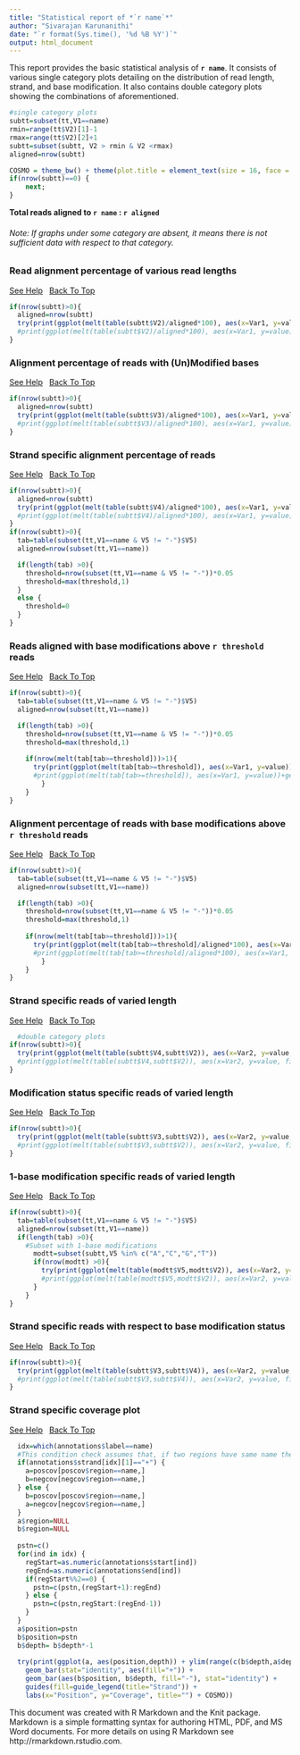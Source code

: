 ```yaml
---
title: "Statistical report of *`r name`*"
author: "Sivarajan Karunanithi"
date: "`r format(Sys.time(), '%d %B %Y')`"
output: html_document
---
```


This report provides the basic statistical analysis of **`r name`**. It consists of various single category plots detailing on the distribution of read length, strand, and base modification. It also contains double category plots showing the combinations of aforementioned.

```r
#single category plots
subtt=subset(tt,V1==name)
rmin=range(tt$V2)[1]-1
rmax=range(tt$V2)[2]+1
subtt=subset(subtt, V2 > rmin & V2 <rmax)
aligned=nrow(subtt)

COSMO = theme_bw() + theme(plot.title = element_text(size = 16, face = "bold", hjust = 0.5), axis.title.x = element_text(size = 16, face = "bold"), axis.title.y = element_text(size = 16, face = "bold"), axis.text.x = element_text(size = 14, face = "bold"), axis.text.y = element_text(size = 14,face = "bold"), legend.title = element_text(size = 14, face = "bold"), legend.text = element_text(size = 14, face = "bold"))
if(nrow(subtt)==0) {
	next;
}
```

**Total reads aligned to `r name` : `r aligned`**

###### Note: If graphs under some category are absent, it means there is not sufficient data with respect to that category. {#top}

### Read alignment percentage of various read lengths

<a href="https://github.com/SchulzLab/RAPID/blob/master/PlotInfo.md#read-alignment-percentage-of-various-read-lengths" target="_blank">See Help</a>  &nbsp; [Back To Top](#top)

```r
if(nrow(subtt)>0){
  aligned=nrow(subtt)
  try(print(ggplot(melt(table(subtt$V2)/aligned*100), aes(x=Var1, y=value))+geom_bar(stat = "identity")+xlab("Read Length")+ylab("% of aligned reads") + COSMO))
  #print(ggplot(melt(table(subtt$V2)/aligned*100), aes(x=Var1, y=value))+geom_bar(stat = "identity")+ggtitle(paste("Read Length",name,aligned,sep=" - "))+xlab("Read Length")+ylab("% of aligned reads") + COSMO)
}
```

### Alignment percentage of reads with (Un)Modified bases

<a href="https://github.com/SchulzLab/RAPID/blob/master/PlotInfo.md#alignment-percentage-of-reads-with-unmodified-bases" target="_blank">See Help</a>  &nbsp; [Back To Top](#top)

```r
if(nrow(subtt)>0){
  aligned=nrow(subtt)  
  try(print(ggplot(melt(table(subtt$V3)/aligned*100), aes(x=Var1, y=value))+geom_bar(stat = "identity")+xlab("Modified?")+ylab("% of aligned reads")+COSMO))
  #print(ggplot(melt(table(subtt$V3)/aligned*100), aes(x=Var1, y=value))+geom_bar(stat = "identity")+ggtitle(paste("Modifications",name,aligned,sep=" - "))+xlab("Modified?")+ylab("% of aligned reads")+COSMO)
}
```

### Strand specific alignment percentage of reads

<a href="https://github.com/SchulzLab/RAPID/blob/master/PlotInfo.md#strand-specific-alignment-percentage-of-reads" target="_blank">See Help</a>  &nbsp; [Back To Top](#top)

```r
if(nrow(subtt)>0){
  aligned=nrow(subtt)  
  try(print(ggplot(melt(table(subtt$V4)/aligned*100), aes(x=Var1, y=value))+geom_bar(stat = "identity")+xlab("Strand")+ylab("% of aligned reads") + COSMO))
  #print(ggplot(melt(table(subtt$V4)/aligned*100), aes(x=Var1, y=value))+geom_bar(stat = "identity")+ggtitle(paste("Strand distribution",name,aligned,sep=" - "))+xlab("Strand")+ylab("% of aligned reads") + COSMO)
}
if(nrow(subtt)>0){  
  tab=table(subset(tt,V1==name & V5 != "-")$V5)
  aligned=nrow(subset(tt,V1==name))

  if(length(tab) >0){
    threshold=nrow(subset(tt,V1==name & V5 != "-"))*0.05
    threshold=max(threshold,1)
  }
  else {
    threshold=0
  }
}
```

### Reads aligned with base modifications above `r threshold` reads

<a href="https://github.com/SchulzLab/RAPID/blob/master/PlotInfo.md#reads-aligned-with-base-modifications-above-n-reads" target="_blank">See Help</a>  &nbsp; [Back To Top](#top)

```r
if(nrow(subtt)>0){  
  tab=table(subset(tt,V1==name & V5 != "-")$V5)
  aligned=nrow(subset(tt,V1==name))

  if(length(tab) >0){
    threshold=nrow(subset(tt,V1==name & V5 != "-"))*0.05
    threshold=max(threshold,1)
    
    if(nrow(melt(tab[tab>=threshold]))>1){
      try(print(ggplot(melt(tab[tab>=threshold]), aes(x=Var1, y=value))+geom_bar(stat = "identity")+xlab("Base")+ylab("Count") + COSMO))
      #print(ggplot(melt(tab[tab>=threshold]), aes(x=Var1, y=value))+geom_bar(stat = "identity")+ggtitle(paste("Read Modifications Above ",threshold,"Reads", name, sep=" "))+xlab("Base")+ylab("Count") + COSMO)
		}
	}
}

```

### Alignment percentage of reads with base modifications above `r threshold` reads

<a href="https://github.com/SchulzLab/RAPID/blob/master/PlotInfo.md#alignment-percentage-of-reads-with-base-modifications-above-n-reads" target="_blank">See Help</a>  &nbsp; [Back To Top](#top)

```r
if(nrow(subtt)>0){  
  tab=table(subset(tt,V1==name & V5 != "-")$V5)
  aligned=nrow(subset(tt,V1==name))

  if(length(tab) >0){
    threshold=nrow(subset(tt,V1==name & V5 != "-"))*0.05
    threshold=max(threshold,1)
    
    if(nrow(melt(tab[tab>=threshold]))>1){
      try(print(ggplot(melt(tab[tab>=threshold]/aligned*100), aes(x=Var1, y=value))+geom_bar(stat = "identity")+xlab("Base")+ ylab("% of reads aligned") + COSMO))
      #print(ggplot(melt(tab[tab>=threshold]/aligned*100), aes(x=Var1, y=value))+geom_bar(stat = "identity")+ggtitle(paste("Read Modifications Above ",threshold,"Reads", name, sep=" "))+xlab("Base")+ylab("% of reads aligned") + COSMO)
		}
	}
}
```

### Strand specific reads of varied length

<a href="https://github.com/SchulzLab/RAPID/blob/master/PlotInfo.md#strand-specific-reads-of-varied-length" target="_blank">See Help</a>  &nbsp; [Back To Top](#top)

```r
  #double category plots
if(nrow(subtt)>0){ 
  try(print(ggplot(melt(table(subtt$V4,subtt$V2)), aes(x=Var2, y=value, fill=Var1))+geom_bar(stat = "identity")+xlab("Read Length")+ylab("Count") + guides(fill=guide_legend(title="Strand")) + COSMO))
  #print(ggplot(melt(table(subtt$V4,subtt$V2)), aes(x=Var2, y=value, fill=Var1))+geom_bar(stat = "identity")+ggtitle(paste("Read Length & Strand Distribution", name, sep=" - "))+xlab("Read Length")+ylab("Count") + guides(fill=guide_legend(title="Strand")) + COSMO)
}
```

### Modification status specific reads of varied length

<a href="https://github.com/SchulzLab/RAPID/blob/master/PlotInfo.md#modification-status-specific-reads-of-varied-length" target="_blank">See Help</a>  &nbsp; [Back To Top](#top)

```r
if(nrow(subtt)>0){ 
  try(print(ggplot(melt(table(subtt$V3,subtt$V2)), aes(x=Var2, y=value, fill=Var1))+geom_bar(stat = "identity")+xlab("Read Length")+ylab("Count") + guides(fill=guide_legend(title="Modified?")) + COSMO))
  #print(ggplot(melt(table(subtt$V3,subtt$V2)), aes(x=Var2, y=value, fill=Var1))+geom_bar(stat = "identity")+ggtitle(paste("Read Length & Modifications", name, sep=" - "))+xlab("Read Length")+ylab("Count") + guides(fill=guide_legend(title="Modified?")) + COSMO)
}
```

### 1-base modification specific reads of varied length

<a href="https://github.com/SchulzLab/RAPID/blob/master/PlotInfo.md#1-base-modification-specific-reads-of-varied-length" target="_blank">See Help</a>  &nbsp; [Back To Top](#top)

```r
if(nrow(subtt)>0){  
  tab=table(subset(tt,V1==name & V5 != "-")$V5)
  aligned=nrow(subset(tt,V1==name))
  if(length(tab) >0){
    #Subset with 1-base modifications
      modtt=subset(subtt,V5 %in% c("A","C","G","T"))
      if(nrow(modtt) >0){
        try(print(ggplot(melt(table(modtt$V5,modtt$V2)), aes(x=Var2, y=value, fill=Var1))+geom_bar(stat = "identity")+xlab("Read Length")+ylab("Count") + guides(fill=guide_legend(title="Base")) + COSMO))
        #print(ggplot(melt(table(modtt$V5,modtt$V2)), aes(x=Var2, y=value, fill=Var1))+geom_bar(stat = "identity")+ggtitle(paste("Read Length by modified base", name, sep=" - "))+xlab("Read Length")+ylab("Count") + guides(fill=guide_legend(title="Base")) + COSMO)
      }
    }
}
```

### Strand specific reads with respect to base modification status

<a href="https://github.com/SchulzLab/RAPID/blob/master/PlotInfo.md#strand-specific-reads-with-respect-to-base-modification-status" target="_blank">See Help</a>  &nbsp; [Back To Top](#top)

```r
if(nrow(subtt)>0){ 
  try(print(ggplot(melt(table(subtt$V3,subtt$V4)), aes(x=Var2, y=value, fill=Var1))+geom_bar(stat = "identity")+xlab("Strand")+ylab("Count") + guides(fill=guide_legend(title="Modified?")) + COSMO))
  #print(ggplot(melt(table(subtt$V3,subtt$V4)), aes(x=Var2, y=value, fill=Var1))+geom_bar(stat = "identity")+ggtitle(paste("Read Modifications & Strand", name, sep=" - "))+xlab("Strand")+ylab("Count") + guides(fill=guide_legend(title="Modified?")) + COSMO)
}
```

### Strand specific coverage plot

<a href="https://github.com/SchulzLab/RAPID/blob/master/PlotInfo.md#strand-specific-coverage-plot" target="_blank">See Help</a>  &nbsp; [Back To Top](#top)

```r
  idx=which(annotations$label==name)
  #This condition check assumes that, if two regions have same name then it should have same strand as well.
  if(annotations$strand[idx][1]=="+") { 
    a=poscov[poscov$region==name,]
    b=negcov[negcov$region==name,]  
  } else {
    b=poscov[poscov$region==name,]
    a=negcov[negcov$region==name,]
  }
  a$region=NULL
  b$region=NULL
  
  pstn=c()
  for(ind in idx) {
    regStart=as.numeric(annotations$start[ind])
    regEnd=as.numeric(annotations$end[ind])
    if(regStart%%2==0) { 
      pstn=c(pstn,(regStart+1):regEnd)
    } else {
      pstn=c(pstn,regStart:(regEnd-1))
    }
  }
  a$position=pstn
  b$position=pstn
  b$depth= b$depth*-1
  
  try(print(ggplot(a, aes(position,depth)) + ylim(range(c(b$depth,a$depth))) + 
    geom_bar(stat="identity", aes(fill="+")) + 
    geom_bar(aes(b$position, b$depth, fill="-"), stat="identity") + 
    guides(fill=guide_legend(title="Strand")) +
    labs(x="Position", y="Coverage", title="") + COSMO))
```

This document was created with R Markdown and the Knit package. Markdown is a simple formatting syntax for authoring HTML, PDF, and MS Word documents. For more details on using R Markdown see http://rmarkdown.rstudio.com.